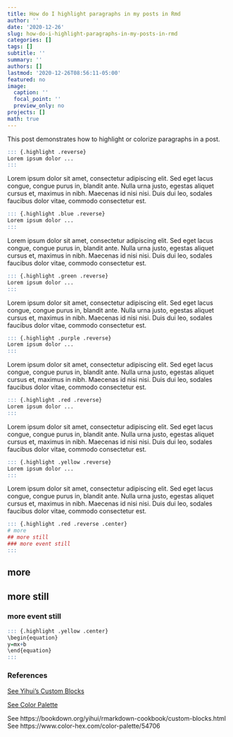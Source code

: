 ```yaml
---
title: How do I highlight paragraphs in my posts in Rmd
author: ''
date: '2020-12-26'
slug: how-do-i-highlight-paragraphs-in-my-posts-in-rmd
categories: []
tags: []
subtitle: ''
summary: ''
authors: []
lastmod: '2020-12-26T08:56:11-05:00'
featured: no
image:
  caption: ''
  focal_point: ''
  preview_only: no
projects: []
math: true
---
```


This post demonstrates how to highlight or colorize paragraphs in a post.

```r
::: {.highlight .reverse}
Lorem ipsum dolor ...
:::
```

::: {.highlight .reverse}
Lorem ipsum dolor sit amet, consectetur adipiscing elit. Sed eget lacus congue, congue purus in, blandit ante. Nulla urna justo, egestas aliquet cursus et, maximus in nibh. Maecenas id nisi nisi. Duis dui leo, sodales faucibus dolor vitae, commodo consectetur est. 
:::

```r
::: {.highlight .blue .reverse}
Lorem ipsum dolor ...
:::
```
::: {.highlight .blue .reverse}
Lorem ipsum dolor sit amet, consectetur adipiscing elit. Sed eget lacus congue, congue purus in, blandit ante. Nulla urna justo, egestas aliquet cursus et, maximus in nibh. Maecenas id nisi nisi. Duis dui leo, sodales faucibus dolor vitae, commodo consectetur est. 
:::

```r
::: {.highlight .green .reverse}
Lorem ipsum dolor ...
:::
```
::: {.highlight .green .reverse}
Lorem ipsum dolor sit amet, consectetur adipiscing elit. Sed eget lacus congue, congue purus in, blandit ante. Nulla urna justo, egestas aliquet cursus et, maximus in nibh. Maecenas id nisi nisi. Duis dui leo, sodales faucibus dolor vitae, commodo consectetur est. 
:::

```r
::: {.highlight .purple .reverse}
Lorem ipsum dolor ...
:::
```
::: {.highlight .purple .reverse}
Lorem ipsum dolor sit amet, consectetur adipiscing elit. Sed eget lacus congue, congue purus in, blandit ante. Nulla urna justo, egestas aliquet cursus et, maximus in nibh. Maecenas id nisi nisi. Duis dui leo, sodales faucibus dolor vitae, commodo consectetur est. 
:::

```r
::: {.highlight .red .reverse}
Lorem ipsum dolor ...
:::
```

::: {.highlight .red .reverse}
Lorem ipsum dolor sit amet, consectetur adipiscing elit. Sed eget lacus congue, congue purus in, blandit ante. Nulla urna justo, egestas aliquet cursus et, maximus in nibh. Maecenas id nisi nisi. Duis dui leo, sodales faucibus dolor vitae, commodo consectetur est. 
:::

```r
::: {.highlight .yellow .reverse}
Lorem ipsum dolor ...
:::
```
::: {.highlight .yellow .reverse}
Lorem ipsum dolor sit amet, consectetur adipiscing elit. Sed eget lacus congue, congue purus in, blandit ante. Nulla urna justo, egestas aliquet cursus et, maximus in nibh. Maecenas id nisi nisi. Duis dui leo, sodales faucibus dolor vitae, commodo consectetur est. 
:::

```r
::: {.highlight .red .reverse .center}
# more
## more still
### more event still
:::
```

::: {.highlight .red .reverse .center}
# more
## more still
### more event still
:::

```r
::: {.highlight .yellow .center}
\begin{equation}
y=mx+b
\end{equation}
:::
```

::: {.highlight .yellow .center}
\begin{equation}
y=mx+b
\end{equation}
:::

### References

[See Yihui's Custom Blocks](https://bookdown.org/yihui/rmarkdown-cookbook/custom-blocks.html)

[See Color Palette](https://www.color-hex.com/color-palette/54706)

See https://bookdown.org/yihui/rmarkdown-cookbook/custom-blocks.html
See https://www.color-hex.com/color-palette/54706


